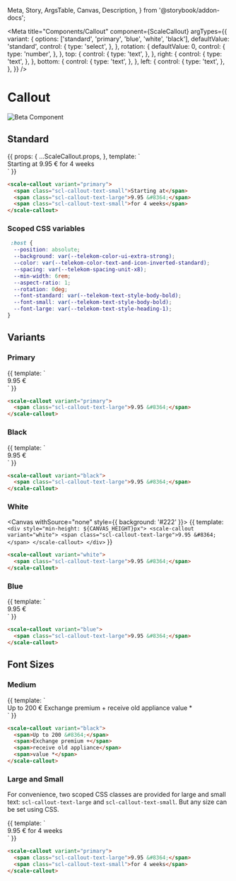   Meta,
  Story,
  ArgsTable,
  Canvas,
  Description,
} from '@storybook/addon-docs';


<Meta
  title="Components/Callout"
  component={ScaleCallout}
  argTypes={{
    variant: {
      options: ['standard', 'primary', 'blue', 'white', 'black'],
      defaultValue: 'standard',
      control: {
        type: 'select',
      },
    },
    rotation: {
      defaultValue: 0,
      control: {
        type: 'number',
      },
    },
    top: {
      control: {
        type: 'text',
      },
    },
    right: {
      control: {
        type: 'text',
      },
    },
    bottom: {
      control: {
        type: 'text',
      },
    },
    left: {
      control: {
        type: 'text',
      },
    },
  }}
/>

<div
  style={{
    display: 'inline-flex',
    alignItems: 'center',
    justifyContent: 'space-between',
    width: '100%',
  }}
>
  <h1>Callout</h1>
  <img src="assets/beta.png" alt="Beta Component" />
</div>

## Standard

<Canvas withSource="none">
  <Story
    name="Standard"
    args={{ variant: 'primary' }}
  >
    {{
      props: {
        ...ScaleCallout.props,
      },
      template: `
        <div style="min-height: ${CANVAS_HEIGHT}px">
          <scale-callout
            :variant="variant"
            :rotation="rotation"
            :top="top"
            :right="right"
            :bottom="bottom"
            :left="left"
          >
            <span class="scl-callout-text-small">Starting at</span>
            <span class="scl-callout-text-large">9.95 &#8364;</span>
            <span class="scl-callout-text-small">for 4 weeks</span>
          </scale-callout>
        </div>
      `
    }}
  </Story>
</Canvas>

<ArgsTable story="Standard" />

```html
<scale-callout variant="primary">
  <span class="scl-callout-text-small">Starting at</span>
  <span class="scl-callout-text-large">9.95 &#8364;</span>
  <span class="scl-callout-text-small">for 4 weeks</span>
</scale-callout>
```

### Scoped CSS variables

```css
 :host {
  --position: absolute;
  --background: var(--telekom-color-ui-extra-strong);
  --color: var(--telekom-color-text-and-icon-inverted-standard);
  --spacing: var(--telekom-spacing-unit-x8);
  --min-width: 6rem;
  --aspect-ratio: 1;
  --rotation: 0deg;
  --font-standard: var(--telekom-text-style-body-bold);
  --font-small: var(--telekom-text-style-body-bold);
  --font-large: var(--telekom-text-style-heading-1);
}
```

## Variants

### Primary

<Canvas withSource="none">
  <Story name="Primary">
    {{
      template: `
        <div style="min-height: ${CANVAS_HEIGHT}px">
          <scale-callout variant="primary">
            <span class="scl-callout-text-large">9.95 &#8364;</span>
          </scale-callout>
        </div>
      `
    }}
  </Story>
</Canvas>

```html
<scale-callout variant="primary">
  <span class="scl-callout-text-large">9.95 &#8364;</span>
</scale-callout>
```

### Black

<Canvas withSource="none">
  <Story name="Black">
    {{
      template: `
        <div style="min-height: ${CANVAS_HEIGHT}px">
          <scale-callout variant="black">
            <span class="scl-callout-text-large">9.95 &#8364;</span>
          </scale-callout>
        </div>
      `
    }}
  </Story>
</Canvas>

```html
<scale-callout variant="black">
  <span class="scl-callout-text-large">9.95 &#8364;</span>
</scale-callout>
```

### White

<Canvas withSource="none" style={{ background: '#222' }}>
  <Story name="White">
    {{
      template: `
        <div style="min-height: ${CANVAS_HEIGHT}px">
          <scale-callout variant="white">
            <span class="scl-callout-text-large">9.95 &#8364;</span>
          </scale-callout>
        </div>
      `
    }}
  </Story>
</Canvas>

```html
<scale-callout variant="white">
  <span class="scl-callout-text-large">9.95 &#8364;</span>
</scale-callout>
```

### Blue

<Canvas withSource="none">
  <Story name="Blue">
    {{
      template: `
        <div style="min-height: ${CANVAS_HEIGHT}px">
          <scale-callout variant="blue">
            <span class="scl-callout-text-large">9.95 &#8364;</span>
          </scale-callout>
        </div>
      `
    }}
  </Story>
</Canvas>

```html
<scale-callout variant="blue">
  <span class="scl-callout-text-large">9.95 &#8364;</span>
</scale-callout>
```

## Font Sizes

### Medium

<Canvas withSource="none">
  <Story name="Medium">
    {{
      template: `
        <div style="min-height: ${CANVAS_HEIGHT}px">
          <scale-callout variant="black">
            <span>Up to 200 &#8364;</span>
            <span>Exchange premium +</span>
            <span>receive old appliance</span>
            <span>value *</span>
          </scale-callout>
        </div>
      `
    }}
  </Story>
</Canvas>

```html
<scale-callout variant="black">
  <span>Up to 200 &#8364;</span>
  <span>Exchange premium +</span>
  <span>receive old appliance</span>
  <span>value *</span>
</scale-callout>
```

### Large and Small

For convenience, two scoped CSS classes are provided for large and small text: `scl-callout-text-large` and `scl-callout-text-small`. But any size can be set using CSS.

<Canvas withSource="none">
  <Story name="Large and Small">
    {{
      template: `
        <div style="min-height: ${CANVAS_HEIGHT}px">
          <scale-callout variant="primary">
            <span class="scl-callout-text-large">9.95 &#8364;</span>
            <span class="scl-callout-text-small">for 4 weeks</span>
          </scale-callout>
        </div>
      `
    }}
  </Story>
</Canvas>

```html
<scale-callout variant="primary">
  <span class="scl-callout-text-large">9.95 &#8364;</span>
  <span class="scl-callout-text-small">for 4 weeks</span>
</scale-callout>
```
